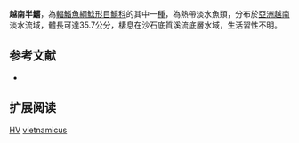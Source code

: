 {{Speciesbox
| name = 越南半鱨
| image = 
| image_width = 250px
| image_caption = 
| status = DD
| status_system = IUCN3.1
| genus = Hemibagrus
| species = vietnamicus
| authority = [[Mai|Mai]], 1978
| synonyms = 
}}
'''越南半鱨'''，為[[輻鰭魚綱|輻鰭魚綱]][[鯰形目|鯰形目]][[鱨科|鱨科]]的其中一[[種|種]]，為熱帶淡水魚類，分布於[[亞洲|亞洲]][[越南|越南]]淡水流域，體長可達35.7公分，棲息在沙石底質溪流底層水域，生活習性不明。

==参考文献==
*{{FishBase_species|genus=Hemibagrus|species=vietnamicus|year=2015|month=4}}

== 扩展阅读 ==
{{refbegin}}
{{wikispecies-inline|Hemibagrus vietnamicus|越南半鱨}}
{{refend}}
{{Taxonbar|from=Q3768621}}

[[Category:IUCN红色名录数据缺乏物种|HV]]
[[Category:半鱨屬|vietnamicus]]